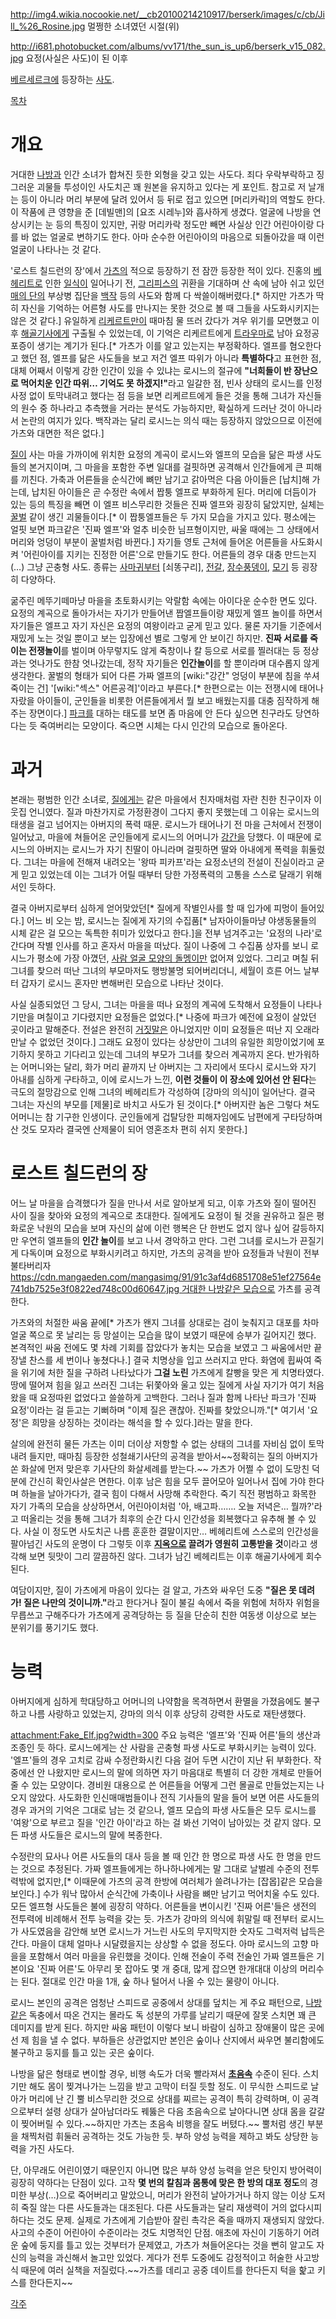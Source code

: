 http://img4.wikia.nocookie.net/__cb20100214210917/berserk/images/c/cb/Jill_%26_Rosine.jpg
멀쩡한 소녀였던 시절(위)

http://i681.photobucket.com/albums/vv171/the_sun_is_up6/berserk_v15_082.jpg
요정(사실은 사도)이 된 이후

[[베르세르크]]에 등장하는 [[사도(베르세르크)|사도]].

[[목차]]

= 개요 =
거대한 [[나방]]과 인간 소녀가 합쳐진 듯한 외형을 갖고 있는 사도다. 죄다 우락부락하고 징그러운 괴물들 투성이인 사도치곤 꽤 원본을 유지하고 있다는 게 포인트. 참고로 저 날개는 등이 아니라 머리 부분에 달려 있어서 등 뒤로 접고 있으면 [머리카락]의 역할도 한다. 이 작품에 큰 영향을 준 [데빌맨]의 [요조 시레누]와 흡사하게 생겼다.  얼굴에 나방을 연상시키는 눈 등의 특징이 있지만, 귀랑 머리카락 정도만 빼면 사실상 인간 어린아이랑 다를 바 없는 얼굴로 변하기도 한다. 아마 순수한 어린아이의 마음으로 되돌아갔을 때 이런 얼굴이 나타나는 것 같다.

'로스트 칠드런의 장'에서 [[가츠(베르세르크)|가츠]]의 적으로 등장하기 전 잠깐 등장한 적이 있다. 진홍의 [[베헤리트]]로 인한 [[일식]]이 일어나기 전, [[그리피스(베르세르크)|그리피스]]의 귀환을 기대하며 산 속에 남아 쉬고 있던 [[매의 단]]의 부상병 집단을 [[백작]] 등의 사도와 함께 다 싹쓸이해버렸다.[* 하지만 가츠가 딱히 자신을 기억하는 어른형 사도를 만나지는 못한 것으로 볼 때 그들을 사도화시키지는 않은 것 같다.] 유일하게 [[리케르트]]만이 때마침 물 뜨러 갔다가 겨우 위기를 모면했고 이후 [[해골기사]]에게 구출될 수 있었는데, 이 기억은 리케르트에게 [[트라우마]]로 남아 요정공포증이 생기는 계기가 된다.[* 가츠가 이를 알고 있는지는 부정확하다. 엘프를 혐오한다고 했던 점, 엘프를 닮은 사도들을 보고 저건 엘프 따위가 아니라 '''특별하다'''고 표현한 점, 대체 어째서 이렇게 강한 인간이 있을 수 있냐는 로시느의 절규에 '''"너희들이 반 장난으로 먹어치운 인간 따위… 기억도 못 하겠지!"'''라고 일갈한 점, 빈사 상태의 로시느를 인정사정 없이 토막내려고 했다는 점 등을 보면 리케르트에게 들은 것을 통해 그녀가 자신들의 원수 중 하나라고 추측했을 거라는 분석도 가능하지만, 확실하게 드러난 것이 아니라서 논란의 여지가 있다. 백작과는 달리 로시느는 의식 때는 등장하지 않았으므로 이전에 가츠와 대면한 적은 없다.]

[[질]]이 사는 마을 가까이에 위치한 요정의 계곡이 로시느와 엘프의 모습을 닮은 파생 사도들의 본거지이며, 그 마을을 포함한 주변 일대를 걸핏하면 공격해서 인간들에게 큰 피해를 끼친다. 가축과 어른들을 순식간에 뼈만 남기고 갉아먹은 다음 아이들은 [납치]해 가는데, 납치된 아이들은 곧 수정란 속에서 짭퉁 엘프로 부화하게 된다. 머리에 더듬이가 있는 등의 특징을 빼면 이 엘프 비스무리한 것들은 진짜 엘프와 굉장히 닮았지만, 실체는 [[꿀벌]] 같이 생긴 괴물들이다.[* 이 짭퉁엘프들은 두 가지 모습을 가지고 있다. 평소에는 얼핏 보면 파크같은 '진짜 엘프'와 얼추 비슷한 님프형이지만, 싸울 때에는 그 상태에서 머리와 엉덩이 부분이 꿀벌처럼 바뀐다.] 자기들 영토 근처에 들어온 어른들을 사도화시켜 '어린아이를 지키는 진정한 어른'으로 만들기도 한다. 어른들의 경우 대충 만드는지(…) 그냥 곤충형 사도. 종류는 [[사마귀]]부터 [쇠똥구리], [[전갈]], [[장수풍뎅이]], [[모기]] 등 굉장히 다양하다.

굶주린 메뚜기떼마냥 마을을 초토화시키는 악랄함 속에는 아이다운 순수한 면도 있다. 요정의 계곡으로 돌아가서는 자기가 만들어낸 짭엘프들이랑 재밌게 엘프 놀이를 하면서 자기들은 엘프고 자기 자신은 요정의 여왕이라고 굳게 믿고 있다. 물론 자기들 기준에서 재밌게 노는 것일 뿐이고 보는 입장에선 별로 그렇게 안 보이긴 하지만. '''진짜 서로를 죽이는 전쟁놀이'''를 벌이며 아무렇지도 않게 죽창이나 칼 등으로 서로를 찔러대는 등 정상과는 엇나가도 한참 엇나갔는데, 정작 자기들은 '''인간놀이'''를 할 뿐이라며 대수롭지 않게 생각한다. 꿀벌의 형태가 되어 다른 가짜 엘프의 [wiki:"강간" 엉덩이 부분에 침을 쑤셔 죽이는 건] '[wiki:"섹스" 어른공격]'이라고 부른다.[* 한편으로는 이는 전쟁시에 태어나 자랐을 아이들이, 군인들을 비롯한 어른들에게서 뭘 보고 배웠는지를 대충 짐작하게 해주는 장면이다.]  [[파크]]를 대하는 태도를 보면 좀 마음에 안 든다 싶으면 친구라도 당연하다는 듯 죽여버리는 모양이다. 죽으면 시체는 다시 인간의 모습으로 돌아온다. 

= 과거 =
본래는 평범한 인간 소녀로, [[질]]에게는 같은 마을에서 친자매처럼 자란 친한 친구이자 이웃집 언니였다. 질과 마찬가지로 가정환경이 그다지 좋지 못했는데 그 이유는 로시느의 태생을 걸고 넘어지는 아버지의 폭력 때문. 로시느가 태어나기 전 마을 근처에서 전쟁이 일어났고, 마을에 쳐들어온 군인들에게 로시느의 어머니가 [[강간]]을 당했다. 이 때문에 로시느의 아버지는 로시느가 자기 친딸이 아니라며 걸핏하면 딸와 아내에게 폭력을 휘둘렀다. 그녀는 마을에 전해져 내려오는 '왕따 피카프'라는 요정소년의 전설이 진실이라고 굳게 믿고 있었는데 이는 그녀가 어릴 때부터 당한 가정폭력의 고통을 스스로 달래기 위해서인 듯하다.  

결국 아버지로부터 심하게 얻어맞았던[* 질에게 작별인사를 할 때 입가에 피멍이 들어있다.] 어느 비 오는 밤, 로시느는 질에게 자기의 수집품[* 남자아이들마냥 야생동물들의 시체 같은 걸 모으는 독특한 취미가 있었다고 한다.]을 전부 넘겨주고는 '요정의 나라'로 간다며 작별 인사를 하고 혼자서 마을을 떠났다. 질이 나중에 그 수집품 상자를 보니 로시느가 평소에 가장 아꼈던, [[베헤리트|사람 얼굴 모양의 돌멩이]]만 없어져 있었다. 그리고 며칠 뒤 그녀를 찾으러 떠난 그녀의 부모마저도 행방불명 되어버리더니, 세월이 흐른 어느 날부터 갑자기 로시느 혼자만 변해버린 모습으로 나타난 것이다. 

사실 실종되었던 그 당시, 그녀는 마을을 떠나 요정의 계곡에 도착해서 요정들이 나타나기만을 며칠이고 기다렸지만 요정들은 없었다.[* 나중에 파크가 예전에 요정이 살았던 곳이라고 말해준다. 전설은 완전히 [[거짓말]]은 아니었지만 이미 요정들은 떠난 지 오래라 만날 수 없었던 것이다.] 그래도 요정이 있다는 상상만이 그녀의 유일한 희망이었기에 포기하지 못하고 기다리고 있는데 그녀의 부모가 그녀를 찾으러 계곡까지 온다. 반가워하는 어머니와는 달리, 화가 머리 끝까지 난 아버지는 그 자리에서 또다시 로시느와 자기 아내를 심하게 구타하고, 이에 로시느가 느낀, '''이런 것들이 이 장소에 있어선 안 된다'''는 극도의 절망감으로 인해 그녀의 베헤리트가 각성하여 [강마의 의식]이 일어난다. 결국 그녀는 자신의 부모를 [제물]로 바치고 사도가 된 것이다.[* 아버지란 놈은 그렇다 쳐도 어머니는 참 기구한 인생이다. 군인들에게 겁탈당한 피해자임에도 남편에게 구타당하며 산 것도 모자라 결국엔 산제물이 되어 영혼조차 편히 쉬지 못한다.]

= 로스트 칠드런의 장 =
어느 날 마을을 습격했다가 질을 만나서 서로 알아보게 되고, 이후 가츠와 질이 떨어진 사이 질을 찾아와 요정의 계곡으로 초대한다. 질에게도 요정이 될 것을 권유하고 질은 평화로운 낙원의 모습을 보며 자신의 삶에 이런 행복은 단 한번도 없지 않나 싶어 갈등하지만 우연히 엘프들의 '''인간 놀이'''를 보고 나서 경악하고 만다. 그런 그녀를 로시느가 끈질기게 다독이며 요정으로 부화시키려고 하지만, 가츠의 공격을 받아 요정들과 낙원이 전부 불타버리자[[https://cdn.mangaeden.com/mangasimg/91/91c3af4d6851708e51ef27564e741db7525e3f0822ed748c00d60647.jpg 거대한 나방같은 모습으로]] 가츠를 공격한다. 

가츠와의 처절한 싸움 끝에[* 가츠가 왠지 그녀를 상대로는 검이 늦춰지고 대포를 차마 얼굴 쪽으로 못 날리는 등 망설이는 모습을 많이 보였기 때문에 승부가 길어지긴 했다. 본격적인 싸움 전에도 몇 차례 기회를 잡았다가 놓치는 모습을 보였고 그 싸움에서만 끝장낼 찬스를 세 번이나 놓쳤다나.] 결국 치명상을 입고 쓰러지고 만다. 화염에 휩싸여 죽을 위기에 처한 질을 구하려 나타났다가 '''그걸 노린''' 가츠에게 칼빵을 맞은 게 치명타였다. 땅에 떨어져 힘을 잃고 쓰러진 그녀는 뒤쫓아와 울고 있는 질에게 사실 자기가 여기 처음 왔을 때 요정따윈 없었다고 쓸쓸하게 고백한다. 그러나 질과 함께 나타난 파크가 '진짜 요정'이라는 걸 듣고는 기뻐하며 "이제 질은 괜찮아. 진짜를 찾았으니까."[* 여기서 '요정'은 희망을 상징하는 것이라는 해석을 할 수 있다.]라는 말을 한다.

살의에 완전히 물든 가츠는 이미 더이상 저항할 수 없는 상태의 그녀를 자비심 없이 토막내려 들지만, 때마침 등장한 성철쇄기사단의 공격을 받아서~~정확히는 질의 아버지가 쏜 화살에 먼저 맞은후 기사단의 화살세례를 받는다.~~ 가츠가 어쩔 수 없이 도망친 덕분에 간신히 확인사살은 면한다. 이후 남은 힘을 모두 끌어모아 일어나서 집에 가야 한다며 하늘을 날아가다가, 결국 힘이 다해서 사망해 추락한다. 죽기 직전 평범하고 화목한 자기 가족의 모습을 상상하면서, 어린아이처럼 '아, 배고파……. 오늘 저녁은… 뭘까?'라고 떠올리는 것을 통해 그녀가 최후의 순간 다시 인간성을 회복했다고 유추해 볼 수 있다. 사실 이 정도면 사도치곤 나름 훈훈한 결말이지만… 베헤리트에 스스로의 인간성을 팔아넘긴 사도의 운명이 다 그렇듯 이후 '''[[지옥]]으로 끌려가 영원히 고통받을 것'''이라고 생각해 보면 뒷맛이 그리 깔끔하진 않다. 그녀가 남긴 베헤리트는 이후 해골기사에게 회수된다.

여담이지만, 질이 가츠에게 마음이 있다는 걸 알고, 가츠와 싸우던 도중 '''"질은 못 데려가! 질은 나만의 것이니까."'''라고 한다거나 질이 불길 속에서 죽을 위험에 처하자 위험을 무릅쓰고 구해주다가 가츠에게 공격당하는 등 질을 단순히 친한 여동생 이상으로 보는 분위기를 풍기기도 했다.

= 능력 =
아버지에게 심하게 학대당하고 어머니의 나약함을 목격하면서 환멸을 가졌음에도 불구하고 나름 사랑하고 있었는지, 강마의 의식 이후 상당히 강력한 사도로 재탄생했다.

attachment:Fake_Elf.jpg?width=300
주요 능력은 '엘프'와 '진짜 어른'들의 생산과 조종인 듯 하다. 로시느에게는 산 사람을 곤충형 파생 사도로 부화시키는 능력이 있다. '엘프'들의 경우 고치로 감싸 수정란화시킨 다음 걸어 두면 시간이 지난 뒤 부화한다. 작중에선 안 나왔지만 로시느의 말에 의하면 자기 마음대로 특별히 더 강한 개체로 만들어줄 수 있는 모양이다. 경비원 대용으로 쓴 어른들을 어떻게 그런 몰골로 만들었는지는 나오지 않았다. 사도화한 인신매매범들이나 전직 기사들의 말을 들어 보면 어른 사도들의 경우 과거의 기억은 그대로 남는 것 같으나, 엘프 모습의 파생 사도들은 모두 로시느를 '여왕'으로 부르고 질을 '인간 아이'라고 하는 걸 봐선 기억이 남아있는 것 같지 않다. 모든 파생 사도들은 로시느의 말에 복종한다.

수정란의 묘사나 어른 사도들의 대사 등을 볼 때 인간 한 명으로 파생 사도 한 명을 만드는 것으로 추정된다. 가짜 엘프들에게는 하나하나에게는 말 그대로 날벌레 수준의 전투력밖에 없지만,[* 이때문에 가츠의 공격 한방에 여러체가 쓸려나가는 [잡몹]같은 모습을 보인다.] 수가 워낙 많아서 순식간에 가축이나 사람을 뼈만 남기고 먹어치울 수도 있다. 모든 엘프형 사도들은 불에 굉장히 약하다. 어른들을 변이시킨 '진짜 어른'들은 생전의 전투력에 비례해서 전투 능력을 갖는 듯. 가츠가 강마의 의식에 휘말릴 때 전부터 로시느가 사도였음을 감안해 보면 로시느가 거느린 사도의 무지막지한 숫자도 그럭저럭 납득은 간다. 마을이 대체 얼마나 시달렸을지는 상상할 수 없을 정도다. 아마 로시느의 고향 마을을 포함해서 여러 마을을 유린했을 것이다. 인해 전술이 주력 전술인 가짜 엘프들은 기본이요 '진짜 어른'도 아무리 못 잡아도 몇 개 중대, 많게 잡으면 한개대대 이상의 머리수는 된다. 절대로 인간 마을 1개, 숲 하나 털어서 나올 수 있는 물량이 아니다.

로시느 본인의 공격은 엄청난 스피드로 공중에서 상대를 덮치는 게 주요 패턴으로, [[나방]]같은 독충에서 따온 건지는 몰라도 독 성분의 가루를 날리기 때문에 잘못 스치면 꽤 큰 데미지를 받게 된다. 하지만 싸움 패턴이 이렇다 보니 바람이 심하고 장애물이 많은 곳에선 제 힘을 낼 수 없다. 부하들은 상관없지만 본인은 숲이나 산지에서 싸우면 불리함에도 불구하고 둥지를 틀고 있는 곳은 숲이다. 

나방을 닮은 형태로 변이할 경우, 비행 속도가 더욱 빨라져서 '''[[초음속]]''' 수준이 된다. 스치기만 해도 몸이 찢겨나가는 느낌을 받고 고막이 터질 듯할 정도. 이 무식한 스피드로 날아가 머리에 난 긴 뿔 비스무리한 것으로 상대를 찌르는 공격이 특히 강력하며, 이 공격으로부터 설령 상대가 살아남더라도 꿰뚫은 다음 초음속으로 날아다니면 상대 몸을 갈갈이 찢어버릴 수 있다.~~하지만 가츠는 초음속 비행을 잘도 버텼다.~~ 뿔처럼 생긴 부분을 채찍처럼 휘둘러 공격하는 것도 가능한 듯. 부하 양성 능력을 제하고 봐도 상당한 능력을 가진 사도다.  

단, 아무래도 어린이였기 때문인지 아니면 많은 부하 양성 능력을 얻은 탓인지 방어력이 굉장히 약하다는 단점이 있다. 고작 '''몇 번의 칼침과 몸통에 맞은 한 방의 대포 정도'''의 경미한 부상(…)으로 죽어버리고 말았으니, 머리가 완전히 날아가거나 하지 않는 이상 도저히 죽질 않는 다른 사도들과는 대조된다. 다른 사도들과는 달리 재생력이 거의 없다시피하다는 것도 문제. 실제로 가츠에게 기습받아 잘린 촉각은 죽을 때까지 재생되지 않았다. 사고의 수준이 어린아이 수준이라는 것도 치명적인 단점. 애초에 자신이 기동하기 어려운 숲에 둥지를 틀고 있는 것부터가 문제였고, 가츠가 쳐들어온다는 것을 뻔히 알고도 자신의 능력을 과신해서 놀고만 있었다. 게다가 전투 도중에도 감정적이고 허술한 사고방식 때문에 여러 실책을 저질렀다.~~가츠를 데리고 공중 데이트를 한다든지 턱을 핥고 키스를 한다든지~~

[[각주]]
